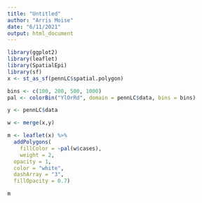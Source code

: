 ```yaml
---
title: "Untitled"
author: "Arris Moise"
date: "6/11/2021"
output: html_document
---
```



```r
library(ggplot2)
library(leaflet)
library(SpatialEpi)
library(sf)
x <- st_as_sf(pennLC$spatial.polygon)

bins <- c(100, 200, 500, 1000)
pal <- colorBin("YlOrRd", domain = pennLC$data, bins = bins)

y <- pennLC$data

w <- merge(x,y)

m <- leaflet(x) %>% 
  addPolygons(
    fillColor = ~pal(w$cases),
    weight = 2,
  opacity = 1,
  color = "white",
  dashArray = "3",
  fillOpacity = 0.7)

m

```


